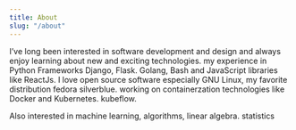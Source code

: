 ```yaml
---
title: About
slug: "/about"
---
```


I’ve long been interested in software development and design and always enjoy learning about new and exciting technologies. my experience in Python Frameworks Django, Flask. Golang, Bash and JavaScript libraries like ReactJs. I love open source software especially GNU Linux, my favorite distribution fedora silverblue. working on containerzation technologies like Docker and Kubernetes. kubeflow.

Also interested in machine learning, algorithms, linear algebra. statistics
